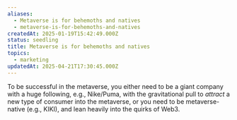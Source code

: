 ```yaml
---
aliases:
  - Metaverse is for behemoths and natives
  - metaverse-is-for-behemoths-and-natives
createdAt: 2025-01-19T15:42:49.000Z
status: seedling
title: Metaverse is for behemoths and natives
topics:
  - marketing
updatedAt: 2025-04-21T17:30:45.000Z
---
```

To be successful in the metaverse, you either need to be a giant company with a huge following, e.g., Nike/Puma, with the gravitational pull to _attract_ a new type of consumer into the metaverse, or you need to be metaverse-native (e.g., KIKI), and lean heavily into the quirks of Web3.
